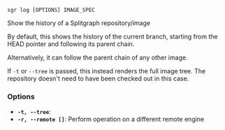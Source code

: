 
```sgr log [OPTIONS] IMAGE_SPEC```

Show the history of a Splitgraph repository/image

By default, this shows the history of the current branch, starting from the HEAD pointer and following its
parent chain.

Alternatively, it can follow the parent chain of any other image.

If ``-t`` or ``--tree`` is passed, this instead renders the full image tree. The repository doesn't need to have
been checked out in this case.

### Options

  * **`-t, --tree`**: 
  * **`-r, --remote []`**: Perform operation on a different remote engine
